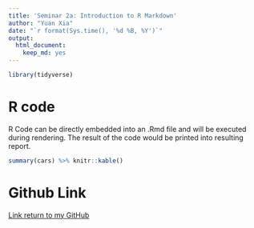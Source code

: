 ```yaml
---
title: 'Seminar 2a: Introduction to R Markdown'
author: "Yuan Xia"
date: "`r format(Sys.time(), '%d %B, %Y')`"
output: 
  html_document: 
    keep_md: yes
---
```


```r
library(tidyverse)
```

# R code
R Code can be directly embedded into an .Rmd file and will be executed during rendering. The result of the code would be printed into resulting report.
```r
summary(cars) %>% knitr::kable()
```


# Github Link
[Link return to my GitHub](https://github.com/LilyYuanXia)

